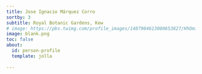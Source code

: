 ```yaml
---
title: Jose Ignacio Márquez Corro
sortby: 3
subtitle: Royal Botanic Gardens, Kew
# image: https://pbs.twimg.com/profile_images/1487904613080653827/HhOm19F7_400x400.jpg
image: blank.png
toc: false
about:
  id: person-profile
  template: jolla
 
---
```


:::{#person-profile}
:::





